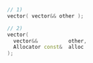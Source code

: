 ```cpp
// 1)
vector( vector&& other );

// 2)
vector(
  vector&&          other,
  Allocator const&  alloc
);
```